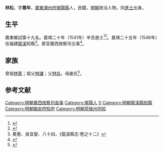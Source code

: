{{明清人物信息框
| 姓名 = 林松
| 原名 =
| 圖片名稱= 
| 圖片大小 =
| 圖片說明 = 
| 最高職務 = 廣西按察司佥事
| 國家 = 大明 
| 爵位 =
| 籍貫 = [[廣東|廣東]][[潮州府|潮州府]][[揭陽縣|揭陽縣]]民籍
| 族裔 = 
| 字號 = 字喬年
| 諡號 =
| 出生日期 = 生年不詳
| 出生地點 = 
| 逝世日期 = 卒年不詳
| 逝世地點 =
| 墓葬 =
| 配偶 = 
| 親屬 = 
| 出身 =
* 嘉靖二十年辛丑科同進士出身
| 經歷 =
| 著作 =  
}}
'''林松'''，字'''喬年'''，[[廣東|廣東]][[潮州府|潮州府]][[揭陽縣|揭陽縣]]人，民籍，[[明朝|明朝]]政治人物，同[[進士|進士]]出身。

== 生平 ==
廣東鄉試第十九名。嘉靖二十年（1541年）辛丑進士<ref>{{Cite book|title=《皇明贡举考》卷五|author=[[张朝瑞|张朝瑞]]|publisher=《续修四库全书》史部第828册|year=|isbn=|location=|pages=}}</ref><ref>{{Cite book|title=贡举志五种 上|author=鲁小俊，江俊伟著|publisher=武汉大学出版社|year=2009|isbn=978-7-307-07043-1|location=武汉|pages=}}</ref>。嘉靖二十五年（1546年）任福建[[龍溪縣|龍溪]]知縣<ref>黄惠、吳宜燮、八十四，《龍溪縣志·卷之十二》</ref>。累官廣西按察司佥事<ref>{{cite news|title=明朝潮州府文进士名录|url=http://zt.czonline.net/2010wenhua/txcr/chaorendongtai/kejiao/2010-12-02/31625.html|accessdate=2013-08-07|newspaper=潮州热线|archive-url=https://web.archive.org/web/20131004220414/http://zt.czonline.net/2010wenhua/txcr/chaorendongtai/kejiao/2010-12-02/31625.html|archive-date=2013-10-04|dead-url=yes}}</ref>。

== 家族 ==
曾祖[[林箕|林箕]]；祖父[[林謙|林謙]]；父[[林玖|林玖]]。母謝氏<ref>{{Cite book|title=天一阁藏明代科举录选刊 登科录 点校本|author=龚延明主编|publisher=宁波出版社|year=2016|isbn=978-7-5526-2320-8|location=宁波|pages=|quote=《天一閣藏明代科舉錄選刊.登科錄》之《嘉靖二十年辛丑科進士登科錄》}}</ref>。

==参考文献==
{{reflist}}

{{start box}}
{{s-off}}
{{s-before|[[章士元|章士元]]}}
{{s-title|明朝臨安府知府|嘉靖年間}}
{{s-after|[[蔡煥|蔡煥]]}}
{{end box}}

{{嘉靖二十年辛丑科殿試金榜}}

{{DEFAULTSORT:Lin林}}
[[Category:明朝廣西按察司僉事|Category:明朝廣西按察司僉事]]
[[Category:揭陽人|Category:揭陽人]]
[[Category:林姓|S]]
[[Category:明朝龍溪縣知縣|Category:明朝龍溪縣知縣]]
[[Category:明朝臨安府知府|Category:明朝臨安府知府]]
[[Category:明朝茶陵州同知|Category:明朝茶陵州同知]]


{{明朝人物小作品}}
